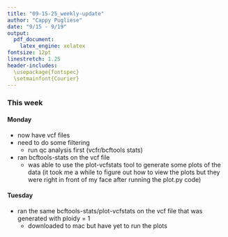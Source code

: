 ```yaml
---
title: "09-15-25_weekly-update"
author: "Cappy Pugliese"
date: "9/15 - 9/19"
output: 
  pdf_document:
    latex_engine: xelatex
fontsize: 12pt
linestretch: 1.25
header-includes:
  \usepackage{fontspec}
  \setmainfont{Courier}
---
```


### This week
#### Monday
- now have vcf files
- need to do some filtering
  - run qc analysis first (vcfr/bcftools stats)
- ran bcftools-stats on the vcf file
  - was able to use the plot-vcfstats tool to generate some plots of the data (it took me a while to figure out how to view the plots but they were right in front of my face after running the plot.py code)
  
#### Tuesday
- ran the same bcftools-stats/plot-vcfstats on the vcf file that was generated with ploidy = 1
  - downloaded to mac but have yet to run the plots